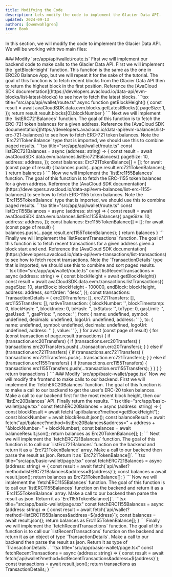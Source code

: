 ```yaml
---
title: Modifying the Code
description: Lets modify the code to implement the Glacier Data API.
updated: 2024-09-13
authors: [owenwahlgren]
icon: Book
---
```


In this section, we will modify the code to implement the Glacier Data API. We will be working with two main files:

<Steps>
<Step>
### Modify `src/app/api/wallet/route.ts`
First we will implement our backend code to make calls to the Glacier Data API.
</Step>
<Step>
First we will implement the `getBlockHeight` function. This function is the same as the one in ERC20 Balance App, but we will repeat it for the sake of the tutorial. The goal of this function is to fetch recent blocks from the Glacier Data API then to return the highest block in the first position.

<Accordions>
<Accordion title="Hint">
Reference the [AvaCloud SDK documentation](https://developers.avacloud.io/data-api/evm-blocks/list-latest-blocks) to see how to fetch the latest blocks.
</Accordion>
<Accordion title="Solution">
```tsx title="src/app/api/wallet/route.ts"
async function getBlockHeight() {
    const result = await avaCloudSDK.data.evm.blocks.getLatestBlocks({
        pageSize: 1,
      });
    return result.result.blocks[0].blockNumber
}
```
</Accordion>
</Accordions>
</Step>
<Step>
Next we will implement the `listERC721Balances` function. The goal of this function is to fetch the ERC-721 token balances for a given address.
<Accordions>
<Accordion title="Hint">
Reference the [AvaCloud SDK documentation](https://developers.avacloud.io/data-api/evm-balances/list-erc-721-balances) to see how to fetch ERC-721 token balances.
Note the `Erc721TokenBalance` type that is imported, we should use this to combine paged results.
</Accordion>
<Accordion title="Solution">
```tsx title="src/app/api/wallet/route.ts"
const listERC721Balances = async (address: string) => {
    const result = await avaCloudSDK.data.evm.balances.listErc721Balances({
        pageSize: 10,
        address: address,
      });
    const balances: Erc721TokenBalance[] = [];
    for await (const page of result) {
        balances.push(...page.result.erc721TokenBalances);
    }
    return balances
}
```
</Accordion>
</Accordions>
</Step>
<Step>
Now we will implement the `listErc1155Balances` function. The goal of this function is to fetch the ERC-1155 token balances for a given address.
<Accordions>
<Accordion title="Hint">
Reference the [AvaCloud SDK documentation](https://developers.avacloud.io/data-api/evm-balances/list-erc-1155-balances) to see how to fetch ERC-1155 token balances.
Note the `Erc1155TokenBalance` type that is imported, we should use this to combine paged results.
</Accordion>
<Accordion title="Solution">
```tsx title="src/app/api/wallet/route.ts"
const listErc1155Balances = async (address: string) => {
    const result = await avaCloudSDK.data.evm.balances.listErc1155Balances({
        pageSize: 10,
        address: address,
      });
    const balances: Erc1155TokenBalance[] = [];
    for await (const page of result) {
        balances.push(...page.result.erc1155TokenBalances);
    }
    return balances
}
```
</Accordion>
</Accordions>
</Step>

<Step>
Finally we will implement the `listRecentTransactions` function. The goal of this function is to fetch recent transactions for a given address given a block start and end.
<Accordions>
<Accordion title="Hint">
Reference the [AvaCloud SDK documentation](https://developers.avacloud.io/data-api/evm-transactions/list-transactions) to see how to fetch recent transactions.
Note the `TransactionDetails` type that is imported, we should use this to combine and sort paged results.
</Accordion>
<Accordion title="Solution">
```tsx title="src/app/api/wallet/route.ts"
const listRecentTransactions = async (address: string) => {
    const blockHeight = await getBlockHeight()
    const result = await avaCloudSDK.data.evm.transactions.listTransactions({
        pageSize: 10,
        startBlock: blockHeight - 100000,
        endBlock: blockHeight,
        address: address,
        sortOrder: "desc",
      });
    const transactions: TransactionDetails = {
        erc20Transfers: [],
        erc721Transfers: [],
        erc1155Transfers: [],
        nativeTransaction: {
            blockNumber: '',
            blockTimestamp: 0,
            blockHash: '',
            blockIndex: 0,
            txHash: '',
            txStatus: '',
            txType: 0,
            gasLimit: '',
            gasUsed: '',
            gasPrice: '',
            nonce: '',
            from: {
                name: undefined,
                symbol: undefined,
                decimals: undefined,
                logoUri: undefined,
                address: ''
            },
            to: {
                name: undefined,
                symbol: undefined,
                decimals: undefined,
                logoUri: undefined,
                address: ''
            },
            value: ''
        },
    }
    for await (const page of result) {
        for (const transaction of page.result.transactions) {
            if (transaction.erc20Transfers) {
                if (transactions.erc20Transfers) {
                    transactions.erc20Transfers.push(...transaction.erc20Transfers);
                }
            } 
            else if (transaction.erc721Transfers) {
                if (transactions.erc721Transfers) {
                    transactions.erc721Transfers.push(...transaction.erc721Transfers);
                }
            }
            else if (transaction.erc1155Transfers) {
                if (transactions.erc1155Transfers) {
                    transactions.erc1155Transfers.push(...transaction.erc1155Transfers);
                }
            }
        }
    }
    return transactions
}
```
</Accordion>
</Accordions>
</Step>


</Steps>
<Steps>
<Step>
### Modify `src/app/basic-wallet/page.tsx`
Now we will modify the frontend to make calls to our backend.
</Step>
<Step>
First we will implement the `fetchERC20Balances` function. The goal of this function is to make a call to our backend to get the user's ERC-20 token balances.
<Accordions>
<Accordion title="Hint">
Make a call to our backend first for the most recent block height, then our `listErc20Balances` API. Finally return the results.
</Accordion>
<Accordion title="Solution">
```tsx title="src/app/basic-wallet/page.tsx"
const fetchERC20Balances = async (address: string) => {
    const blockResult = await fetch("api/balance?method=getBlockHeight");
    const blockNumber = await blockResult.json();
    const balanceResult = await fetch("api/balance?method=listErc20Balances&address=" + address + "&blockNumber=" + blockNumber);
    const balances = await balanceResult.json();
    return balances as Erc20TokenBalance[];
};
```
</Accordion>
</Accordions>
</Step>
<Step>
Next we will implement the `fetchERC721Balances` function. The goal of this function is to call our `listErc721Balances` function on the backend and return it as a `Erc721TokenBalance` array.
<Accordions>
<Accordion title="Hint">
Make a call to our backend then parse the result as json. Return it as `Erc721TokenBalance[]`.
</Accordion>
<Accordion title="Solution">
```tsx title="src/app/basic-wallet/page.tsx"
const fetchERC721Balances = async (address: string) => {
    const result = await fetch(`api/wallet?method=listERC721Balances&address=${address}`);
    const balances = await result.json();
    return balances as Erc721TokenBalance[];
  }
```
</Accordion>
</Accordions>
</Step>

<Step>
Now we will implement the `fetchERC1155Balances` function. The goal of this function is to call our `listERC1155Balances` function on the backend and return it as a `Erc1155TokenBalance` array.
<Accordions>
<Accordion title="Hint">
Make a call to our backend then parse the result as json. Return it as `Erc1155TokenBalance[]`.
</Accordion>
<Accordion title="Solution">
```tsx title="src/app/basic-wallet/page.tsx"
const fetchERC1155Balances = async (address: string) => {
    const result = await fetch(`api/wallet?method=listERC1155Balances&address=${address}`);
    const balances = await result.json();
    return balances as Erc1155TokenBalance[];
  }
```
</Accordion>
</Accordions>
</Step>

<Step>
Finally we will implement the `fetchRecentTransactions` function. The goal of this function is to call our `listRecentTransactions` function on the backend and return it as an object of type `TransactionDetails`.
<Accordions>
<Accordion title="Hint">
Make a call to our backend then parse the result as json. Return it as type of `TransactionDetails`.
</Accordion>
<Accordion title="Solution">
```tsx title="src/app/basic-wallet/page.tsx"
const fetchRecentTransactions = async (address: string) => {
    const result = await fetch(`api/wallet?method=listRecentTransactions&address=${address}`);
    const transactions = await result.json();
    return transactions as TransactionDetails;
  }
```
</Accordion>
</Accordions>
</Step>
</Steps>